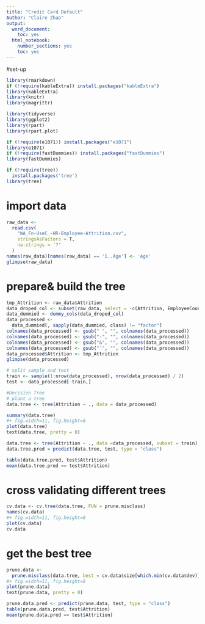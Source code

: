 ```yaml
---
title: "Credit Card Default"
Author: "Claire Zhao"
output:
  word_document:
    toc: yes
  html_notebook:
    number_sections: yes
    toc: yes
---
```


#set-up
```r
library(rmarkdown)
if (!require(kableExtra)) install.packages("kableExtra")
library(kableExtra)
library(knitr)
library(magrittr)

library(tidyverse)
library(ggplot2)
library(rpart)
library(rpart.plot)

if (!require(e1071)) install.packages("e1071")
library(e1071)
if (!require(fastDummies)) install.packages("fastDummies")
library(fastDummies)

if (!require(tree))
  install.packages('tree')
library(tree)
```


# import data
```r
raw_data <-
  read.csv(
    "WA_Fn-UseC_-HR-Employee-Attrition.csv",
    stringsAsFactors = T,
    na.strings = '?'
  )
names(raw_data)[names(raw_data) == 'ï..Age'] <- 'Age'
glimpse(raw_data)
```

# prepare& build the tree
```r
tmp_Attrition <- raw_data$Attrition
data_droped_col <- subset(raw_data, select = -c(Attrition, EmployeeCount, StandardHours, Over18))
data_dummied <- dummy_cols(data_droped_col)
data_processed <-
  data_dummied[, sapply(data_dummied, class) != "factor"]
colnames(data_processed) <- gsub(" ", "", colnames(data_processed))
colnames(data_processed) <- gsub("-", "", colnames(data_processed))
colnames(data_processed) <- gsub("&", "", colnames(data_processed))
colnames(data_processed) <- gsub("`", "", colnames(data_processed))
data_processed$Attrition <- tmp_Attrition
glimpse(data_processed)

# split sample and test
train <- sample(1:nrow(data_processed), nrow(data_processed) / 2)
test <- data_processed[-train,]

#Decision Tree
# plant a tree
data.tree <- tree(Attrition ~ ., data = data_processed)

summary(data.tree)
#+ fig.width=11, fig.height=8
plot(data.tree)
text(data.tree, pretty = 0)

data.tree <- tree(Attrition ~ ., data =data_processed, subset = train)
data.tree.pred = predict(data.tree, test, type = "class")

table(data.tree.pred, test$Attrition)
mean(data.tree.pred == test$Attrition)
```

# cross validating different trees 
```r
cv.data <- cv.tree(data.tree, FUN = prune.misclass)
names(cv.data)
#+ fig.width=11, fig.height=8
plot(cv.data)
cv.data
```

# get the best tree
```r
prune.data <-
  prune.misclass(data.tree, best = cv.data$size[which.min(cv.data$dev)])
#+ fig.width=11, fig.height=8
plot(prune.data)
text(prune.data, pretty = 0)

prune.data.pred <- predict(prune.data, test, type = "class")
table(prune.data.pred, test$Attrition)
mean(prune.data.pred == test$Attrition)
```

